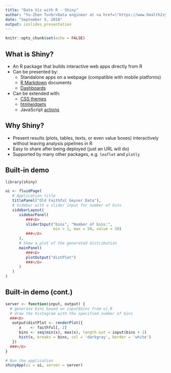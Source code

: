 ```yaml
---
title: "Data Viz with R - Shiny"
author: "Yu-Zhen Tu<br>Data engineer at <a href=\"https://www.health2sync.com/tw/\">Health2Sync</a><br>Community Mentor of JHU \"R programming\" on Coursera"
date: "September X, 2018"
output: ioslides_presentation
---
```


```r
knitr::opts_chunk$set(echo = FALSE)
```

## What is Shiny?

- An R package that builds interactive web apps directly from R
- Can be presented by:
    - Standalone apps on a webpage (compatible with mobile platforms)
    - [R Markdown](http://rmarkdown.rstudio.com/) documents
    - [Dashboards](http://rstudio.github.io/shinydashboard/)
- Can be extended with:
    - [CSS themes](http://rstudio.github.io/shinythemes/)
    - [htmlwidgets](http://www.htmlwidgets.org/)
    - JavaScript [actions](https://github.com/daattali/shinyjs/blob/master/README.md)
    
## Why Shiny?

- Present results (plots, tables, texts, or even value boxes) interactively without leaving analysis pipelines in R
- Easy to share after being deployed (just an URL will do)
- Supported by many other packages, e.g. `leaflet` and `plotly`

## Built-in demo

```r
library(shiny)

ui <- fluidPage(
   # Application title
   titlePanel("Old Faithful Geyser Data"),
   # Sidebar with a slider input for number of bins 
   sidebarLayout(
      sidebarPanel(
         ###<b>
         sliderInput("bins", "Number of bins:",
                     min = 1, max = 50, value = 30)
         ###</b>
      ),
      # Show a plot of the generated distribution
      mainPanel(
         ###<b>
         plotOutput("distPlot")
         ###</b>
      )
   )
)
```

## Built-in demo (cont.)

```r
server <- function(input, output) {
  # generate bins based on input$bins from ui.R
  # draw the histogram with the specified number of bins
  ###<b>
   output$distPlot <- renderPlot({
      x    <- faithful[, 2] 
      bins <- seq(min(x), max(x), length.out = input$bins + 1)
      hist(x, breaks = bins, col = 'darkgray', border = 'white')
   })
  ###</b>
}

# Run the application 
shinyApp(ui = ui, server = server)
```